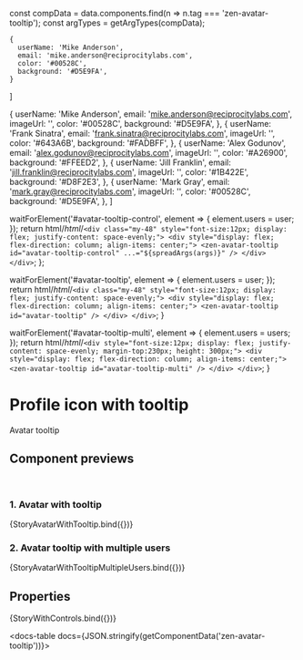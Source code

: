 const compData = data.components.find(n => n.tag === 'zen-avatar-tooltip');
const argTypes = getArgTypes(compData);

<Meta title="Avatar/Avatar Tooltips" component="zen-avatar-tooltip" argTypes={argTypes} />

    {
      userName: 'Mike Anderson',
      email: 'mike.anderson@reciprocitylabs.com',
      color: '#00528C',
      background: '#D5E9FA',
    }
]

  {
    userName: 'Mike Anderson',
    email: 'mike.anderson@reciprocitylabs.com',
    imageUrl: '',
    color: '#00528C',
    background: '#D5E9FA',
  },
  {
    userName: 'Frank Sinatra',
    email: 'frank.sinatra@reciprocitylabs.com',
    imageUrl: '',
    color: '#643A6B',
    background: '#FADBFF',
  },
  {
    userName: 'Alex Godunov',
    email: 'alex.godunov@reciprocitylabs.com',
    imageUrl: '',
    color: '#A26900',
    background: '#FFEED2',
  },
  {
    userName: 'Jill Franklin',
    email: 'jill.franklin@reciprocitylabs.com',
    imageUrl: '',
    color: '#1B422E',
    background: '#D8F2E3',
  },
  {
    userName: 'Mark Gray',
    email: 'mark.gray@reciprocitylabs.com',
    imageUrl: '',
    color: '#00528C',
    background: '#D5E9FA',
  },
]

  waitForElement('#avatar-tooltip-control', element => {
    element.users = user;
  });
  return html/*html*/`
    <div class="my-48" style="font-size:12px; display: flex; justify-content: space-evenly;">
        <div style="display: flex; flex-direction: column; align-items: center;">
            <zen-avatar-tooltip id="avatar-tooltip-control" ...="${spreadArgs(args)}" />
        </div>
    </div>
  `;
};

  waitForElement('#avatar-tooltip', element => {
    element.users = user;
  });
  return html/*html*/`
    <div class="my-48" style="font-size:12px; display: flex; justify-content: space-evenly;">
      <div style="display: flex; flex-direction: column; align-items: center;">
        <zen-avatar-tooltip id="avatar-tooltip" />
      </div>
    </div>
  `;
}

  waitForElement('#avatar-tooltip-multi', element => {
    element.users = users;
  });
  return html/*html*/`
    <div style="font-size:12px; display: flex; justify-content: space-evenly; margin-top:230px; height: 300px;">
      <div style="display: flex; flex-direction: column; align-items: center;">
        <zen-avatar-tooltip id="avatar-tooltip-multi" />
      </div>
    </div>
  `;
}

# Profile icon with tooltip

Avatar tooltip

## Component previews

<br />

### 1. Avatar with tooltip

<Canvas>
  <Story name="StoryAvatarWithTooltip">{StoryAvatarWithTooltip.bind({})}</Story>
</Canvas>

### 2. Avatar tooltip with multiple users

<Canvas>
  <Story name="StoryAvatarWithTooltipMultipleUsers">{StoryAvatarWithTooltipMultipleUsers.bind({})}</Story>
</Canvas>

## Properties

<Canvas>
  <Story
    name="default"
    args={{
      ...getDefaultArgs(argTypes),
      users : {user}
    }}
  >
    {StoryWithControls.bind({})}
  </Story>
</Canvas>

<ArgsTable story="default" />

<docs-table docs={JSON.stringify(getComponentData('zen-avatar-tooltip'))}></docs-table>
